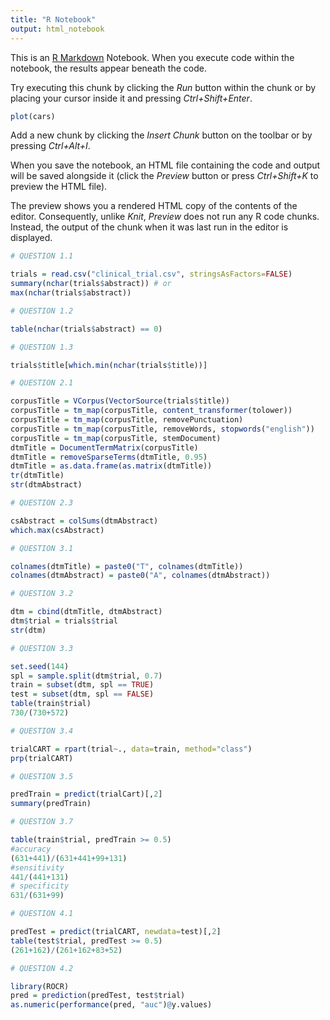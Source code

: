 ```yaml
---
title: "R Notebook"
output: html_notebook
---
```


This is an [R Markdown](http://rmarkdown.rstudio.com) Notebook. When you execute code within the notebook, the results appear beneath the code. 

Try executing this chunk by clicking the *Run* button within the chunk or by placing your cursor inside it and pressing *Ctrl+Shift+Enter*. 

```r
plot(cars)
```

Add a new chunk by clicking the *Insert Chunk* button on the toolbar or by pressing *Ctrl+Alt+I*.

When you save the notebook, an HTML file containing the code and output will be saved alongside it (click the *Preview* button or press *Ctrl+Shift+K* to preview the HTML file).

The preview shows you a rendered HTML copy of the contents of the editor. Consequently, unlike *Knit*, *Preview* does not run any R code chunks. Instead, the output of the chunk when it was last run in the editor is displayed.

```r
# QUESTION 1.1

trials = read.csv("clinical_trial.csv", stringsAsFactors=FALSE)
summary(nchar(trials$abstract)) # or
max(nchar(trials$abstract))
```


```r
# QUESTION 1.2

table(nchar(trials$abstract) == 0)
```


```r
# QUESTION 1.3

trials$title[which.min(nchar(trials$title))]
```


```r
# QUESTION 2.1

corpusTitle = VCorpus(VectorSource(trials$title))
corpusTitle = tm_map(corpusTitle, content_transformer(tolower))
corpusTitle = tm_map(corpusTitle, removePunctuation)
corpusTitle = tm_map(corpusTitle, removeWords, stopwords("english"))
corpusTitle = tm_map(corpusTitle, stemDocument)
dtmTitle = DocumentTermMatrix(corpusTitle)
dtmTitle = removeSparseTerms(dtmTitle, 0.95)
dtmTitle = as.data.frame(as.matrix(dtmTitle))
tr(dtmTitle)
str(dtmAbstract)
```


```r
# QUESTION 2.3

csAbstract = colSums(dtmAbstract)
which.max(csAbstract)
```


```r
# QUESTION 3.1

colnames(dtmTitle) = paste0("T", colnames(dtmTitle))
colnames(dtmAbstract) = paste0("A", colnames(dtmAbstract))
```


```r
# QUESTION 3.2

dtm = cbind(dtmTitle, dtmAbstract)
dtm$trial = trials$trial
str(dtm)
```

```r
# QUESTION 3.3

set.seed(144)
spl = sample.split(dtm$trial, 0.7)
train = subset(dtm, spl == TRUE)
test = subset(dtm, spl == FALSE)
table(train$trial)
730/(730+572)
```


```r
# QUESTION 3.4

trialCART = rpart(trial~., data=train, method="class")
prp(trialCART)
```


```r
# QUESTION 3.5

predTrain = predict(trialCart)[,2]
summary(predTrain)
```

```r
# QUESTION 3.7

table(train$trial, predTrain >= 0.5)
#accuracy 
(631+441)/(631+441+99+131)
#sensitivity 
441/(441+131)
# specificity 
631/(631+99)
```


```r
# QUESTION 4.1

predTest = predict(trialCART, newdata=test)[,2]
table(test$trial, predTest >= 0.5)
(261+162)/(261+162+83+52)
```


```r
# QUESTION 4.2

library(ROCR)
pred = prediction(predTest, test$trial)
as.numeric(performance(pred, "auc")@y.values)

```

